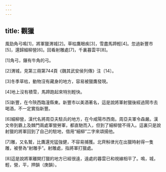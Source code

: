 ```yaml
---
---
---
```

title: 觀獵
---



風勁角弓鳴[1]，將軍獵渭城[2]。草枯鷹眼疾[3]，雪盡馬蹄輕[4]。忽過新豐市[5]，還歸細柳營[6]。回看射雕處[7]，千裏暮雲平[8]。

[1]角弓，鑲有牛角的弓。

[2]渭城，見第三冊第744頁《魏其武安侯列傳》注〔14〕。

[3]冬季草枯，動物沒有藏身的地方，容易被獵鷹發現。

[4]地上沒有積雪，馬蹄跑起來特別輕快。

[5]新豐，在今陝西臨潼縣東。新豐市以美酒著名，這是說將軍射獵後經過鬧市去喝酒，不一定實指新豐。

[6]細柳營，漢代名將周亞夫駐兵的地方，在今咸陽市西南。周亞夫軍令森嚴。漢文帝到霸上及棘門兩處軍營勞軍，都直馳而入，但到了細柳營不得入。這裏只是說射獵的將軍回到了自己的駐地，借用“細柳”二字來頌揚他。

[7]雕，又名鷲，比鷹還兇猛強健，不容易捕獲。北齊斛律光在出獵時射得一隻雕，被譽為“射雕手”。射雕處，指將軍打獵處。

[8]這是說將軍離開打獵的地方已經很遠，遠處的暮雲已和視線相平了。鳴，城，輕，營，平，押韻（庚韻）。